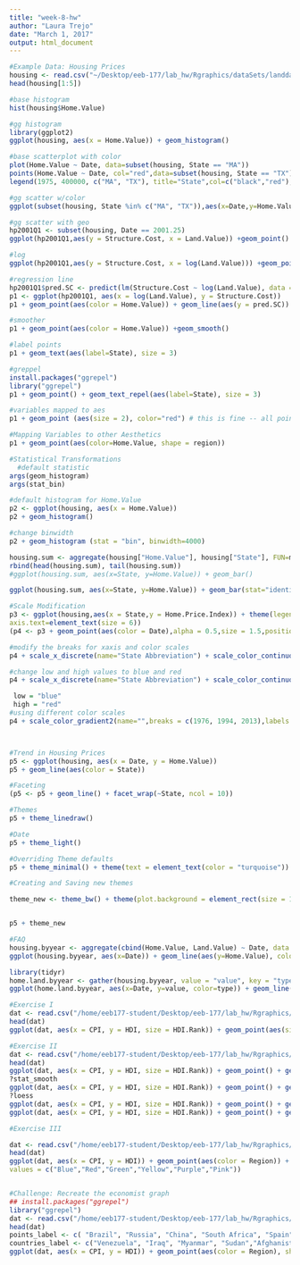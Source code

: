 ```yaml
---
title: "week-8-hw"
author: "Laura Trejo"
date: "March 1, 2017"
output: html_document
---
```


```r

#Example Data: Housing Prices 
housing <- read.csv("~/Desktop/eeb-177/lab_hw/Rgraphics/dataSets/landdata-states.csv")
head(housing[1:5])

#base histogram 
hist(housing$Home.Value)

#gg histogram 
library(ggplot2)
ggplot(housing, aes(x = Home.Value)) + geom_histogram()

#base scatterplot with color 
plot(Home.Value ~ Date, data=subset(housing, State == "MA"))
points(Home.Value ~ Date, col="red",data=subset(housing, State == "TX"))
legend(1975, 400000, c("MA", "TX"), title="State",col=c("black","red"),pch=c(1, 1))

#gg scatter w/color
ggplot(subset(housing, State %in% c("MA", "TX")),aes(x=Date,y=Home.Value,color=State))+geom_point()

#gg scatter with geo 
hp2001Q1 <- subset(housing, Date == 2001.25) 
ggplot(hp2001Q1,aes(y = Structure.Cost, x = Land.Value)) +geom_point()

#log 
ggplot(hp2001Q1,aes(y = Structure.Cost, x = log(Land.Value))) +geom_point()

#regression line 
hp2001Q1$pred.SC <- predict(lm(Structure.Cost ~ log(Land.Value), data = hp2001Q1))
p1 <- ggplot(hp2001Q1, aes(x = log(Land.Value), y = Structure.Cost))
p1 + geom_point(aes(color = Home.Value)) + geom_line(aes(y = pred.SC))

#smoother 
p1 + geom_point(aes(color = Home.Value)) +geom_smooth()

#label points 
p1 + geom_text(aes(label=State), size = 3)

#greppel 
install.packages("ggrepel") 
library("ggrepel")
p1 + geom_point() + geom_text_repel(aes(label=State), size = 3)

#variables mapped to aes
p1 + geom_point (aes(size = 2), color="red") # this is fine -- all points red

#Mapping Variables to other Aesthetics
p1 + geom_point(aes(color=Home.Value, shape = region))

#Statistical Transformations
  #default statistic 
args(geom_histogram)
args(stat_bin)

#default histogram for Home.Value
p2 <- ggplot(housing, aes(x = Home.Value))
p2 + geom_histogram()

#change binwidth
p2 + geom_histogram (stat = "bin", binwidth=4000)

housing.sum <- aggregate(housing["Home.Value"], housing["State"], FUN=mean)
rbind(head(housing.sum), tail(housing.sum))
#ggplot(housing.sum, aes(x=State, y=Home.Value)) + geom_bar()

ggplot(housing.sum, aes(x=State, y=Home.Value)) + geom_bar(stat="identity")

#Scale Modification 
p3 <- ggplot(housing,aes(x = State,y = Home.Price.Index)) + theme(legend.position="top",
axis.text=element_text(size = 6))
(p4 <- p3 + geom_point(aes(color = Date),alpha = 0.5,size = 1.5,position = position_jitter(width = 0.25, height = 0)))

#modify the breaks for xaxis and color scales 
p4 + scale_x_discrete(name="State Abbreviation") + scale_color_continuous(name="",breaks = c(1976, 1994, 2013),labels = c("'76", "'94", "'13"))

#change low and high values to blue and red 
p4 + scale_x_discrete(name="State Abbreviation") + scale_color_continuous(name="", breaks = c(1976, 1994, 201), labels = c("'76", "'94", "'13"), low = "blue", high = "red")

 low = "blue"
 high = "red"
#using different color scales
p4 + scale_color_gradient2(name="",breaks = c(1976, 1994, 2013),labels = c("'76", "'94", "'13"),low = "blue", high = "red", mid = "gray60",midpoint = 1994)



#Trend in Housing Prices 
p5 <- ggplot(housing, aes(x = Date, y = Home.Value))
p5 + geom_line(aes(color = State))

#Faceting 
(p5 <- p5 + geom_line() + facet_wrap(~State, ncol = 10))

#Themes
p5 + theme_linedraw()

#Date 
p5 + theme_light()

#Overriding Theme defaults 
p5 + theme_minimal() + theme(text = element_text(color = "turquoise"))

#Creating and Saving new themes

theme_new <- theme_bw() + theme(plot.background = element_rect(size = 1, color = "blue", fill = "black"), text=element_text(size = 12, family = "Serif", color = "ivory"), axis.text.y = element_text(colour = "purple"), axis.text.x = element_text(colour = "red"), panel.background = element_rect(fill = "pink"), strip.background = element_rect(fill = ("orange")))


p5 + theme_new

#FAQ
housing.byyear <- aggregate(cbind(Home.Value, Land.Value) ~ Date, data = housing, mean)
ggplot(housing.byyear, aes(x=Date)) + geom_line(aes(y=Home.Value), color="red") + geom_line(aes(y=Land.Value), color="blue")

library(tidyr) 
home.land.byyear <- gather(housing.byyear, value = "value", key = "type", Home.Value, Land.Value)
ggplot(home.land.byyear, aes(x=Date, y=value, color=type)) + geom_line()

```

```r
#Exercise I 
dat <- read.csv("/home/eeb177-student/Desktop/eeb-177/lab_hw/Rgraphics/dataSets/EconomistData.csv")
head(dat)
ggplot(dat, aes(x = CPI, y = HDI, size = HDI.Rank)) + geom_point(aes(size = 2), color = "blue") + geom_point(aes(color = Region, size = HDI.Rank))

```

```r
#Exercise II
dat <- read.csv("/home/eeb177-student/Desktop/eeb-177/lab_hw/Rgraphics/dataSets/EconomistData.csv")
head(dat)
ggplot(dat, aes(x = CPI, y = HDI, size = HDI.Rank)) + geom_point() + geom_smooth()
?stat_smooth
ggplot(dat, aes(x = CPI, y = HDI, size = HDI.Rank)) + geom_point() + geom_smooth(method = "lm")
?loess
ggplot(dat, aes(x = CPI, y = HDI, size = HDI.Rank)) + geom_point() + geom_smooth(geom = "line")
ggplot(dat, aes(x = CPI, y = HDI, size = HDI.Rank)) + geom_point() + geom_smooth(span = .2)


```

```r
#Exercise III

dat <- read.csv("/home/eeb177-student/Desktop/eeb-177/lab_hw/Rgraphics/dataSets/EconomistData.csv")
head(dat)
ggplot(dat, aes(x = CPI, y = HDI)) + geom_point(aes(color = Region)) +  scale_x_discrete(name="Corruption Perception Index ") + scale_y_continuous(name="Human Development Index") + scale_color_manual(name = "Region of the world",
values = c("Blue","Red","Green","Yellow","Purple","Pink"))



```

```r
#Challenge: Recreate the economist graph 
## install.packages("ggrepel") 
library("ggrepel")
dat <- read.csv("/home/eeb177-student/Desktop/eeb-177/lab_hw/Rgraphics/dataSets/EconomistData.csv")
head(dat)
points_label <- c( "Brazil", "Russia", "China", "South Africa", "Spain", " France", "Germany", "Japan") 
countries_label <- c("Venezuela", "Iraq", "Myanmar", "Sudan","Afghanistan", "Congo", "Greece", "Argentina", "India", "Italy",  "Botswana", "Cape Verde", "Bhutan", "Rwanda", "United States", "Britain", "Barbados", "Norway", "New Zealand", "Singapore")
ggplot(dat, aes(x = CPI, y = HDI)) + geom_point(aes(color = Region), shape = 1, size = 4) + geom_text (aes(label=Country), size = 2, data = subset(dat, Country %in% countries_label)) + scale_x_discrete(name="Corruption Perception Index, 2011 (10=least corrupt ") + scale_y_continuous(name="Human Development Index") + geom_smooth(aes(group = 1), method = "lm", formula = y ~ log(x), se = FALSE, color = "red") + geom_text_repel (aes(label = Country), size = 2, data = subset(dat, Country %in% points_label), force = 10) + ggtitle("Corruption and Human development")



```

